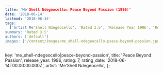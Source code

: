 ```yaml
---
title: 'Me'Shell Ndegéocello: Peace Beyond Passion (1996)'
date: '2018-06-14'
lastmod: '2018-06-14'
tags:
  ['Artist Me'Shell Ndegéocello', 'Rated 3.5', 'Release Year 1996', 'Release Decade 1990']
summary: 'Rated 3.5'
authors: ['default']
images: ['/content/images/me_shell-ndegeocello|peace-beyond-passion.jpg']
---
```


  key: 'me_shell-ndegeocello|peace-beyond-passion',
  title: 'Peace Beyond Passion',
  release_year: 1996,
  rating: 7,
  rating_date: '2018-06-14T00:00:00.000Z',
  artist: 'Me'Shell Ndegéocello',
};

<MusicRating data={data} />
